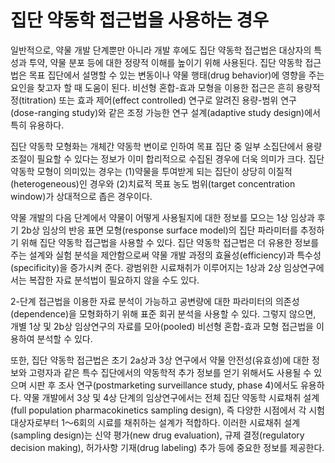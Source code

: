# 집단 약동학 접근법을 사용하는 경우 {#indication}

일반적으로, 약물 개발 단계뿐만 아니라 개발 후에도 집단 약동학 접근법은 대상자의 특성과 투약, 약물 분포 등에 대한 정량적 이해를 높이기 위해 사용된다. 집단 약동학 접근법은 목표 집단에서 설명할 수 있는 변동이나 약물 행태(drug behavior)에 영향을 주는 요인을 찾고자 할 때 도움이 된다. 비선형 혼합-효과 모형을 이용한 접근은 흔히 용량적정(titration) 또는 효과 제어(effect controlled) 연구로 알려진 용량-범위 연구 (dose-ranging study)와 같은 조정 가능한 연구 설계(adaptive study design)에서 특히 유용하다.

집단 약동학 모형화는 개체간 약동학 변이로 인하여 목표 집단 중 일부 소집단에서 용량조절이 필요할 수 있다는 정보가 이미 합리적으로 수집된 경우에 더욱 의미가 크다. 집단 약동학 모형이 의미있는 경우는 (1)약물을 투여받게 되는 집단이 상당히 이질적(heterogeneous)인 경우와 (2)치료적 목표 농도 범위(target concentration window)가 상대적으로 좁은 경우이다.

약물 개발의 다음 단계에서 약물이 어떻게 사용될지에 대한 정보를 모으는 1상 임상과 후기 2b상 임상의 반응 표면 모형(response surface model)의 집단 파라미터를 추정하기 위해 집단 약동학 접근법을 사용할 수 있다. 집단 약동학 접근법은 더 유용한 정보를 주는 설계와 실험 분석을 제안함으로써 약물 개발 과정의 효율성(efficiency)과 특수성(specificity)을 증가시켜 준다. 광범위한 시료채취가 이루어지는 1상과 2상 임상연구에서는 복잡한 자료 분석법이 필요하지 않을 수도 있다.

2-단계 접근법을 이용한 자료 분석이 가능하고 공변량에 대한 파라미터의 의존성(dependence)을 모형화하기 위해 표준 회귀 분석을 사용할 수 있다. 그렇지 않으면, 개별 1상 및 2b상 임상연구의 자료를 모아(pooled) 비선형 혼합-효과 모형 접근법을 이용하여 분석할 수 있다.

또한, 집단 약동학 접근법은 초기 2a상과 3상 연구에서 약물 안전성(유효성)에 대한 정보와 고령자과 같은 특수 집단에서의 약동학적 추가 정보를 얻기 위해서도 사용될 수 있으며 시판 후 조사 연구(postmarketing surveillance study, phase 4)에서도 유용하다. 약물 개발에서 3상 및 4상 단계의 임상연구에서는 전체 집단 약동학 시료채취 설계(full population pharmacokinetics sampling design), 즉 다양한 시점에서 각 시험대상자로부터 1～6회의 시료를 채취하는 설계가 적합하다. 이러한 시료채취 설계(sampling design)는 신약 평가(new drug evaluation), 규제 결정(regulatory decision making), 허가사항 기재(drug labeling) 추가 등에 중요한 정보를 제공한다.

